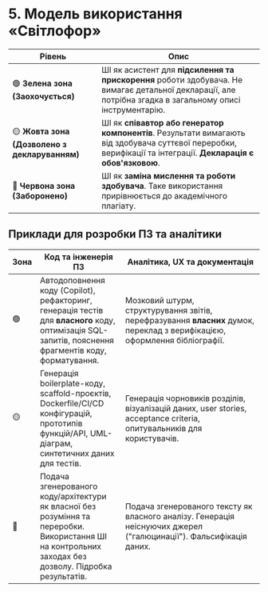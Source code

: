 # 5. Модель використання «Світлофор»

| Рівень | Опис |
| --- | --- |
| 🟢 **Зелена зона (Заохочується)** | ШІ як асистент для **підсилення та прискорення** роботи здобувача. Не вимагає детальної декларації, але потрібна згадка в загальному описі інструментарію. |
| 🟡 **Жовта зона (Дозволено з декларуванням)** | ШІ як **співавтор або генератор компонентів**. Результати вимагають від здобувача суттєвої переробки, верифікації та інтеграції. **Декларація є обов'язковою**. |
| 🔴 **Червона зона (Заборонено)** | ШІ як **заміна мислення та роботи здобувача**. Таке використання прирівнюється до академічного плагіату. |

## Приклади для розробки ПЗ та аналітики

| Зона | Код та інженерія ПЗ | Аналітика, UX та документація |
| --- | --- | --- |
| 🟢 | Автодоповнення коду (Copilot), рефакторинг, генерація тестів для **власного** коду, оптимізація SQL-запитів, пояснення фрагментів коду, форматування. | Мозковий штурм, структурування звітів, перефразування **власних** думок, переклад з верифікацією, оформлення бібліографії. |
| 🟡 | Генерація boilerplate-коду, scaffold-проєктів, Dockerfile/CI/CD конфігурацій, прототипів функцій/API, UML-діаграм, синтетичних даних для тестів. | Генерація чорновиків розділів, візуалізацій даних, user stories, acceptance criteria, опитувальників для користувачів. |
| 🔴 | Подача згенерованого коду/архітектури як власної без розуміння та переробки. Використання ШІ на контрольних заходах без дозволу. Підробка результатів. | Подача згенерованого тексту як власного аналізу. Генерація неіснуючих джерел ("галюцинації"). Фальсифікація даних. |